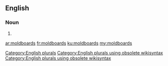 ==English==

===Noun===
{{head|en}}

# {{plural of|moldboard}}

[[Category:English plurals]][[Category:English plurals using obsolete wikisyntax]][[Category:English plurals using obsolete wikisyntax]]

[[ar:moldboards]]
[[fr:moldboards]]
[[ku:moldboards]]
[[my:moldboards]]
